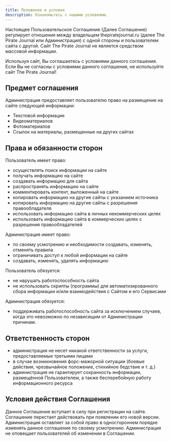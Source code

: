 ```yaml
---
title: Положения и условия
description: Ознакомьтесь с нашими условиями.
---
```


Настоящее Пользовательское Соглашение (Далее Соглашение) регулирует отношения между
владельцем thepiratejournal.ru (далее The Pirate Journal или Администрация) с одной стороны и
пользователем сайта с другой. Сайт The Pirate Journal не является средством массовой
информации.

Используя сайт, Вы соглашаетесь с условиями данного соглашения. Если Вы не согласны с
условиями данного соглашения, не используйте сайт The Pirate Journal!

## Предмет соглашения

Администрация предоставляет пользователю право на размещение на сайте следующей
информации:

- Текстовой информации
- Видеоматериалов
- Фотоматериалов
- Ссылок на материалы, размещенные на других сайтах

## Права и обязанности сторон

Пользователь имеет право:

- осуществлять поиск информации на сайте
- получать информацию на сайте
- создавать информацию для сайта
- распространять информацию на сайте
- комментировать контент, выложенный на сайте
- копировать информацию на другие сайты с указанием источника
- копировать информацию на другие сайты с разрешения правообладателя
- использовать информацию сайта в личных некоммерческих целях
- использовать информацию сайта в коммерческих целях с разрешения правообладателей

Администрация имеет право:

- по своему усмотрению и необходимости создавать, изменять, отменять правила
- ограничивать доступ к любой информации на сайте
- создавать, изменять, удалять информацию

Пользователь обязуется:

- не нарушать работоспособность сайта
- не использовать скрипты (программы) для автоматизированного сбора информации и/или взаимодействия с Сайтом и его Сервисами

Администрация обязуется:

- поддерживать работоспособность сайта за исключением случаев, когда это невозможно по независящим от Администрации причинам.

## Ответственность сторон

- администрация не несет никакой ответственности за услуги, предоставляемые третьими
  лицами
- в случае возникновения форс-мажорной ситуации (боевые действия, чрезвычайное положение, стихийное бедствие и т. д.)
- администрация не гарантирует сохранность информации, размещённой Пользователем, а также бесперебойную работу информационного ресурса

## Условия действия Соглашения

Данное Соглашение вступает в силу при регистрации на сайте.
Соглашение перестает действовать при появлении его новой версии.
Администрация оставляет за собой право в одностороннем порядке изменять данное соглашение по своему усмотрению.
Администрация не оповещает пользователей об изменении в Соглашении.
